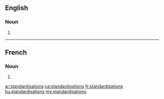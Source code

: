 ==English==

===Noun===
{{head|en|noun plural form}}

# {{plural of|standardisation|lang=en}}

----

==French==

===Noun===
{{head|fr|noun plural form|g=f}}

# {{plural of|standardisation|lang=fr}}
{{rfc-auto}}

[[ar:standardisations]]
[[ca:standardisations]]
[[fr:standardisations]]
[[ku:standardisations]]
[[my:standardisations]]
